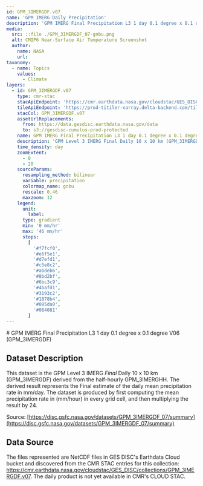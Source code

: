 ```yaml
---
id: GPM_3IMERGDF.v07
name: 'GPM IMERG Daily Precipitation'
description: 'GPM IMERG Final Precipitation L3 1 day 0.1 degree x 0.1 degree'
media:
  src: ::file ./GPM_3IMERGDF_07-gnbu.png
  alt: CMIP6 Near-Surface Air Temperature Screenshot
  author:
    name: NASA
    url:
taxonomy:
  - name: Topics
    values:
      - Climate
layers:
  - id: GPM_3IMERGDF.v07
    type: cmr-stac
    stacApiEndpoint: 'https://cmr.earthdata.nasa.gov/cloudstac/GES_DISC'
    tileApiEndpoint: 'https://prod-titiler-xarray.delta-backend.com/tilejson.json'
    stacCol: GPM_3IMERGDF.v07
    assetUrlReplacements:
      from: https://data.gesdisc.earthdata.nasa.gov/data
      to: s3://gesdisc-cumulus-prod-protected
    name: GPM IMERG Final Precipitation L3 1 day 0.1 degree x 0.1 degree
    description: 'GPM Level 3 IMERG Final Daily 10 x 10 km (GPM_3IMERGDF) accumulated precipitation'
    time_density: day
    zoomExtent:
      - 0
      - 20
    sourceParams:
      resampling_method: bilinear
      variable: precipitation
      colormap_name: gnbu
      rescale: 0,46
      maxzoom: 12
    legend:
      unit:
        label:
      type: gradient
      min: '0 mm/hr'
      max: '46 mm/hr'
      stops:
        [
          '#f7fcf0',
          '#e6f5e1',
          '#d7efd1',
          '#c5e8c2',
          '#abdeb6',
          '#8bd2bf',
          '#6bc3c9',
          '#4bafd1',
          '#3193c2',
          '#1878b4',
          '#085da0',
          '#084081'
        ]
---
```


<Block>
<Prose>
# GPM IMERG Final Precipitation L3 1 day 0.1 degree x 0.1 degree V06 (GPM_3IMERGDF)

## Dataset Description

This dataset is the GPM Level 3 IMERG _Final_ Daily 10 x 10 km (GPM_3IMERGDF) derived from the half-hourly GPM_3IMERGHH. The derived result represents the Final estimate of the daily mean precipitation rate in mm/day. The dataset is produced by first computing the mean precipitation rate in (mm/hour) in every grid cell, and then multiplying the result by 24.

Source: [https://disc.gsfc.nasa.gov/datasets/GPM_3IMERGDF_07/summary](https://disc.gsfc.nasa.gov/datasets/GPM_3IMERGDF_07/summary)

## Data Source

The files represented are NetCDF files in GES DISC's Earthdata Cloud bucket and discovered from the CMR STAC entries for this collection: https://cmr.earthdata.nasa.gov/cloudstac/GES_DISC/collections/GPM_3IMERGDF.v07. The daily product is not yet available in CMR's CLOUD STAC.

</Prose>
</Block>
